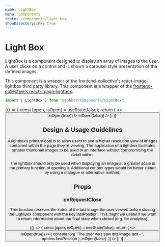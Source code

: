 ```yaml
---
name: LightBox
menu: Components
route: /components/light-box
showDirectoryLink: true
---
```



# Light Box

<ComponentStatus stage="pre" responsive="no" accessible="no" />

LightBox is a component designed to display an array of images to the user. A
user clicks on a control and is shown a carousel style presentation of the
defined images.

This component is a wrapper of the frontend-collective's react-image-lightbox
third party library. This component is a wrapper of the
[frontend-collective's react-image-lightbox](https://github.com/frontend-collective/react-image-lightbox).

```ts
import { LightBox } from "@jobber/components/LightBox";
```

<Playground>
  {() => {
    const [open, isOpen] = useState(false);
    return (
      <>
        <Button label="😈 Click me!" onClick={() => isOpen(true)} />
        <LightBox
          open={open}
          images={[
            {
              title: "😃 Happy Face",
              url: "https://i.imgur.com/6Jcfgnp.jpg",
              caption: "This is a happy face",
            },
            {
              title: "😮",
              url: "https://i.imgur.com/OsLxYkT.jpg",
              caption: "Suprised face",
            },
            {
              url: "https://i.imgur.com/uigfzs5.jpg",
            },
          ]}
          onRequestClose={() => isOpen(false)}
        />
      </>
    );
  }}
</Playground>

## Design & Usage Guidelines

A lightbox's primary goal is to allow users to see a higher resolution view of
images contained within the page they're viewing. The application of a lightbox
facilitates smaller thumbnail images to be used in an interface without
compromising the detail within.

The lightbox should only be used when displaying an image at a greater scale is
the primary function of opening it. Additional content types would be better
suited by using a dialogue or alternative method.

## Props

<Props of={LightBox} />

### onRequestClose

This function receives the index of the last image the user viewed before
closing the LightBox component with the key lastPosition. This might we useful
if we want to return information about the final state when closed (e.g. for
analytics).

<Playground>
  {() => {
    const [open, isOpen] = useState(false);
    return (
      <>
        <Button label="😈 Click me!" onClick={() => isOpen(true)} />
        <LightBox
          open={open}
          images={[
            {
              title: "😃 Happy Face",
              url: "https://i.imgur.com/6Jcfgnp.jpg",
              caption: "This is a happy face",
            },
            {
              title: "😮",
              url: "https://i.imgur.com/OsLxYkT.jpg",
              caption: "Suprised face",
            },
            {
              url: "https://i.imgur.com/uigfzs5.jpg",
            },
          ]}
          onRequestClose={options => {
            console.log(
              "The user was saw this image last - ",
              options.lastPosition
            );
            isOpen(false);
          }}
        />
      </>
    );
  }}
</Playground>
